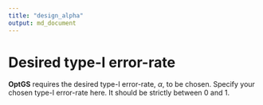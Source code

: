 ```yaml
---
title: "design_alpha"
output: md_document
---
```


# Desired type-I error-rate

__OptGS__ requires the desired type-I error-rate, $\alpha$, to be chosen. Specify your chosen type-I error-rate here. It should be strictly between 0 and
1.
